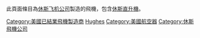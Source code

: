 此頁面條目為[[休斯飞机公司|休斯飞机公司]]製造的飛機，包含[[休斯直升機|休斯直升機]]。

[[Category:美國已結業飛機製造商|Category:美國已結業飛機製造商]]
[[Category:各製造商航空器|Hughes]]
[[Category:美國航空器|Category:美國航空器]]
[[Category:休斯飛機公司|Category:休斯飛機公司]]
